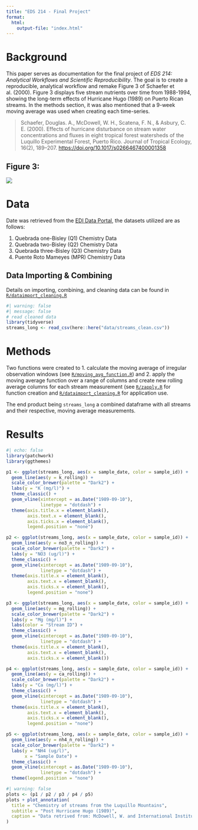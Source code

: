 ```yaml
---
title: "EDS 214 - Final Project"
format:
  html:
    output-file: "index.html"
---
```


# Background

This paper serves as documentation for the final project of *EDS 214: Analytical Workflows and Scientific Reproducibility*. The goal is to create a reproducible, analytical workflow and remake Figure 3 of Schaefer et al. (2000). Figure 3 displays five stream nutrients over time from 1988-1994, showing the long-term effects of Hurricane Hugo (1989) on Puerto Rican streams. In the methods section, it was also mentioned that a 9-week moving average was used when creating each time-series.

> Schaefer, Douglas. A., McDowell, W. H., Scatena, F. N., & Asbury, C. E. (2000). Effects of hurricane disturbance on stream water concentrations and fluxes in eight tropical forest watersheds of the Luquillo Experimental Forest, Puerto Rico. Journal of Tropical Ecology, 16(2), 189–207. <https://doi.org/10.1017/s0266467400001358>

## Figure 3:

![](https://zachyyy700.github.io/eds214-finalproject/Figure3.png)

# Data

Date was retrieved from the [EDI Data Portal](https://portal.edirepository.org/nis/mapbrowse?packageid=knb-lter-luq.20.4923064), the datasets utilized are as follows:

1.  Quebrada one-Bisley (Q1) Chemistry Data
2.  Quebrada two-Bisley (Q2) Chemistry Data
3.  Quebrada three-Bisley (Q3) Chemistry Data
4.  Puente Roto Mameyes (MPR) Chemistry Data

## Data Importing & Combining

Details on importing, combining, and cleaning data can be found in [`R/dataimport_cleaning.R`](https://github.com/zachyyy700/eds214-finalproject/blob/main/R/dataimport_cleaning.R)

```r
#| warning: false
#| message: false
# read cleaned data
library(tidyverse)
streams_long <- read_csv(here::here("data/streams_clean.csv"))
```

# Methods

Two functions were created to 1. calculate the moving average of irregular observation windows (see [`R/moving_avg_function.R`](https://github.com/zachyyy700/eds214-finalproject/blob/main/R/moving_avg_function.R)) and 2. apply the moving average function over a range of columns and create new rolling average columns for each stream measurement (see [`R/zapply.R`](https://github.com/zachyyy700/eds214-finalproject/blob/main/R/zapply.R) for function creation and [`R/dataimport_cleaning.R`](https://github.com/zachyyy700/eds214-finalproject/blob/main/R/dataimport_cleaning.R) for application use.

The end product being `streams_long` a combined dataframe with all streams and their respective, moving average measurements.

# Results

```r
#| echo: false
library(patchwork)
library(ggthemes)

p1 <- ggplot(streams_long, aes(x = sample_date, color = sample_id)) +
  geom_line(aes(y = k_rolling)) +
  scale_color_brewer(palette = "Dark2") +
  labs(y = "K (mg/l)") +
  theme_classic() +
  geom_vline(xintercept = as.Date("1989-09-10"),
             linetype = "dotdash") +
  theme(axis.title.x = element_blank(),
        axis.text.x = element_blank(),
        axis.ticks.x = element_blank(),
        legend.position = "none") 

p2 <- ggplot(streams_long, aes(x = sample_date, color = sample_id)) +
  geom_line(aes(y = no3_n_rolling)) +
  scale_color_brewer(palette = "Dark2") +
  labs(y = "NO3 (ug/l)") +
  theme_classic() +
  geom_vline(xintercept = as.Date("1989-09-10"),
             linetype = "dotdash") +
  theme(axis.title.x = element_blank(),
        axis.text.x = element_blank(),
        axis.ticks.x = element_blank(),
        legend.position = "none")

p3 <- ggplot(streams_long, aes(x = sample_date, color = sample_id)) +
  geom_line(aes(y = mg_rolling)) +
  scale_color_brewer(palette = "Dark2") +
  labs(y = "Mg (mg/l)") +
  labs(color = "Stream ID") +
  theme_classic() +
  geom_vline(xintercept = as.Date("1989-09-10"),
             linetype = "dotdash") +
  theme(axis.title.x = element_blank(),
        axis.text.x = element_blank(),
        axis.ticks.x = element_blank())

p4 <- ggplot(streams_long, aes(x = sample_date, color = sample_id)) +
  geom_line(aes(y = ca_rolling)) +
  scale_color_brewer(palette = "Dark2") +
  labs(y = "Ca (mg/l)") +
  theme_classic() +
  geom_vline(xintercept = as.Date("1989-09-10"),
             linetype = "dotdash") +
  theme(axis.title.x = element_blank(),
        axis.text.x = element_blank(),
        axis.ticks.x = element_blank(),
        legend.position = "none")

p5 <- ggplot(streams_long, aes(x = sample_date, color = sample_id)) +
  geom_line(aes(y = nh4_n_rolling)) +
  scale_color_brewer(palette = "Dark2") +
  labs(y = "NH4 (ug/l)",
       x = "Sample Date") +
  theme_classic() +
  geom_vline(xintercept = as.Date("1989-09-10"),
             linetype = "dotdash") +
  theme(legend.position = "none")
```

```r
#| warning: false
plots <- (p1 / p2 / p3 / p4 / p5)
plots + plot_annotation(
  title = "Chemistry of streams from the Luquillo Mountains",
  subtitle = "Post Hurricane Hugo (1989)",
  caption = "Data retrived from: McDowell, W. and International Institute of Tropical Forestry(IITF), USDA Forest Service.. 2024."
)
```
